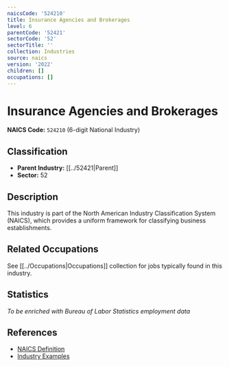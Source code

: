 ```yaml
---
naicsCode: '524210'
title: Insurance Agencies and Brokerages
level: 6
parentCode: '52421'
sectorCode: '52'
sectorTitle: ''
collection: Industries
source: naics
version: '2022'
children: []
occupations: []
---
```

# Insurance Agencies and Brokerages

**NAICS Code:** `524210` (6-digit National Industry)

## Classification

- **Parent Industry:** [[../52421|Parent]]
- **Sector:** 52

## Description

This industry is part of the North American Industry Classification System (NAICS), which provides a uniform framework for classifying business establishments.

## Related Occupations

See [[../Occupations|Occupations]] collection for jobs typically found in this industry.

## Statistics

*To be enriched with Bureau of Labor Statistics employment data*

## References

- [NAICS Definition](https://www.census.gov/naics/)
- [Industry Examples](https://www.census.gov/naics/2022NAICS/)

